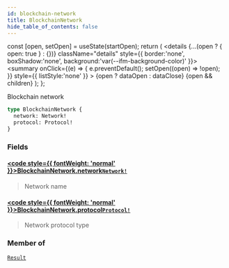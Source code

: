 ```yaml
---
id: blockchain-network
title: BlockchainNetwork
hide_table_of_contents: false
---
```







  const [open, setOpen] = useState(startOpen);
  return (
    <details {...(open ? { open: true } : {})} className="details" style={{ border:'none', boxShadow:'none', background:'var(--ifm-background-color)' }}>
      <summary
        onClick={(e) => {
          e.preventDefault();
          setOpen((open) => !open);
        }}
        style={{ listStyle:'none' }}
      >
      {open ? dataOpen : dataClose}
      </summary>
      {open && children}
    </details>
  );
};








Blockchain network


```graphql
type BlockchainNetwork {
  network: Network!
  protocol: Protocol!
}
```




### Fields

#### [<code style={{ fontWeight: 'normal' }}>BlockchainNetwork.<b>network</b></code>](#)<Bullet />[`Network!`](/docs/v1/graphql-reference/enums/network) <Badge class="badge badge--secondary" text="non-null"/> <Badge class="badge badge--secondary" text="enum"/> 
> 
> 
> Network name
> 

#### [<code style={{ fontWeight: 'normal' }}>BlockchainNetwork.<b>protocol</b></code>](#)<Bullet />[`Protocol!`](/docs/v1/graphql-reference/enums/protocol) <Badge class="badge badge--secondary" text="non-null"/> <Badge class="badge badge--secondary" text="enum"/> 
> 
> 
> Network protocol type
> 



### Member of

[`Result`](/docs/v1/graphql-reference/objects/result)  <Badge class="secondary" text="object"/>

